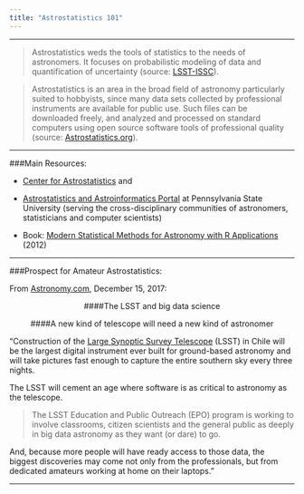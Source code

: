 ```yaml
---
title: "Astrostatistics 101"
---
```


***

> Astrostatistics weds the tools of statistics to the needs of astronomers. It focuses on probabilistic modeling of data and quantification of uncertainty (source: [LSST-ISSC](http://www.astro.cornell.edu/staff/loredo/lsst_issc/proposal.html)).

> Astrostatistics is an area in the broad field of astronomy particularly suited to hobbyists, since many data sets collected by professional instruments are available for public use. Such files can be downloaded freely, and analyzed and processed on standard computers using open source software tools of professional quality (source: [Astrostatistics.org](http://www.astrostatistics.org/home)).

***

###Main Resources:

* [Center for Astrostatistics](https://asaip.psu.edu/) and
* [Astrostatistics and Astroinformatics Portal](https://asaip.psu.edu/) at Pennsylvania State University
(serving the cross-disciplinary communities of astronomers, statisticians and computer scientists)

* Book: [Modern Statistical Methods for Astronomy with R Applications](http://www.cambridge.org/us/academic/subjects/physics/astronomy-general/modern-statistical-methods-astronomy-r-applications?format=HB&isbn=9780521767279#contentsTabAnchor) (2012)

***

###Prospect for Amateur Astrostatistics:

From [Astronomy.com](http://www.astronomy.com/news/2017/12/the-lsst-and-big-data-science), December 15, 2017:

<center>
####The LSST and big data science

####A new kind of telescope will need a new kind of astronomer
</center>


"Construction of the [Large Synoptic Survey Telescope](https://www.lsst.org/) (LSST) in Chile will be the largest digital instrument ever built for ground-based astronomy and will take pictures fast enough to capture the entire southern sky every three nights. 

The LSST will cement an age where software is as critical to astronomy as the telescope.

> The LSST Education and Public Outreach (EPO) program is working to involve classrooms, citizen scientists and the general public as deeply in big data astronomy as they want (or dare) to go. 

And, because more people will have ready access to those data, the biggest discoveries may come not only from the professionals, but from dedicated amateurs working at home on their laptops."

***
